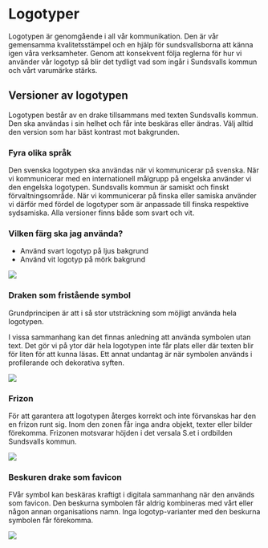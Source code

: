 

<Meta title="Identitet/Logotyper" />

# Logotyper

Logotypen är genomgående i all vår kommunikation. Den är vår gemensamma kvalitetsstämpel och en hjälp för sundsvallsborna att känna igen våra verksamheter. Genom att konsekvent följa reglerna för hur vi använder vår logotyp så blir det tydligt vad som ingår i Sundsvalls kommun och vårt varumärke stärks.

## Versioner av logotypen

Logotypen består av en drake tillsammans med texten Sundsvalls kommun. Den ska användas i sin helhet och får inte beskäras eller ändras. Välj alltid den version som har bäst kontrast mot bakgrunden.

### Fyra olika språk

Den svenska logotypen ska användas när vi kommunicerar på svenska. När vi kommunicerar med en internationell målgrupp på engelska använder vi den engelska logotypen. Sundsvalls kommun är samiskt och finskt förvaltningsområde. När vi kommunicerar på finska eller samiska använder vi därför med fördel de logotyper som är anpassade till finska respektive sydsamiska. Alla versioner finns både som svart och vit.

### Vilken färg ska jag använda?
- Använd svart logotyp på ljus bakgrund
- Använd vit logotyp på mörk bakgrund

<Image src={Logos} />

### Draken som fristående symbol

Grundprincipen är att i så stor utsträckning som möjligt använda hela logotypen.

I vissa sammanhang kan det finnas anledning att använda symbolen utan text. Det gör vi på ytor där hela logotypen inte får plats eller där texten blir för liten för att kunna läsas. Ett annat undantag är när symbolen används i profilerande och dekorativa syften.

<Image src={Logo} />

### Frizon

För att garantera att logotypen återges korrekt och inte förvanskas har den en frizon runt sig. Inom den zonen får inga andra objekt, texter eller bilder förekomma. Frizonen motsvarar höjden i det versala S.et i ordbilden Sundsvalls kommun.

<Image src={LogoMargin} />

### Beskuren drake som favicon

FVår symbol kan beskäras kraftigt i digitala sammanhang när den används som favicon. Den beskurna symbolen får aldrig kombineras med vårt eller någon annan organisations namn. Inga logotyp-varianter med den beskurna symbolen får förekomma.

<Image src={LogoCut} />

